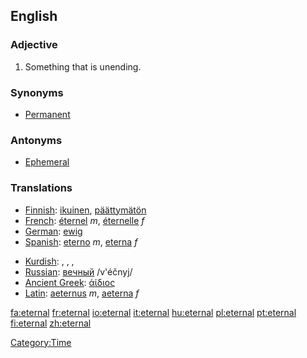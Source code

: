 ==English==

===Adjective===
#Something that is unending.

===Synonyms===
*[[Permanent]]

===Antonyms===
*[[Ephemeral]]

=== Translations ===
{{top}}
*[[Finnish]]: [[ikuinen]], [[päättymätön]]
*[[French]]: [[éternel]] ''m'', [[éternelle]] ''f''
*[[German]]: [[ewig]]
*[[Spanish]]: [[eterno]] ''m'', [[eterna]] ''f''
{{mid}}
*[[Kurdish]]: {{trad|ku|ebedî}}, {{trad|ku|herherî}}, {{trad|ku|hetahetayî}}, {{trad|ku|bêdawî}}
*[[Russian]]: [[вечный]] /v'éčnyj/
*[[Ancient Greek]]: [[άίδιος]]
*[[Latin]]: [[aeternus]] ''m'', [[aeterna]] ''f''
{{bottom}}

[[Category:Time]]

[[fa:eternal]]
[[fr:eternal]]
[[io:eternal]]
[[it:eternal]]
[[hu:eternal]]
[[pl:eternal]]
[[pt:eternal]]
[[fi:eternal]]
[[zh:eternal]]